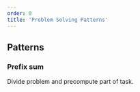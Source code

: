 ---
order: 0
title: 'Problem Solving Patterns'
---

## Patterns

### Prefix sum

Divide problem and precompute part of task.